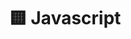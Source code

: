 ---
title: ' 🟨 Javascript'
url: https://github.com/embedchain/embedchain/tree/main/embedchain-js
---